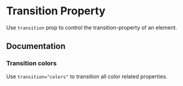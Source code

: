 # Transition Property

Use `transition` prop to control the transition-property of an element.

## Documentation

### Transition colors

Use `transition="colors"` to transition all color related properties.

<ax-demo name="transition/colors-usage" />
